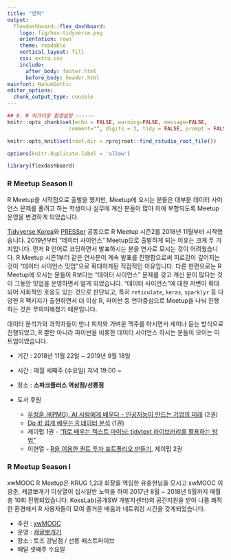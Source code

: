 ```yaml
---
title: "연혁"
output:
  flexdashboard::flex_dashboard:
    logo: fig/hex-tidyverse.png
    orientation: rows
    theme: readable
    vertical_layout: fill
    css: extra.css
    include:
      after_body: footer.html
      before_body: header.html
mainfont: NanumGothic
editor_options:
  chunk_output_type: console
---
```


```r
## 0. R 마크다운 환경설정 ------
knitr::opts_chunk$set(echo = FALSE, warning=FALSE, message=FALSE,
                    comment="", digits = 3, tidy = FALSE, prompt = FALSE, fig.align = 'center')

knitr::opts_knit$set(root.dir = rprojroot::find_rstudio_root_file())

options(knitr.duplicate.label = 'allow')

library(flexdashboard)
```

### R Meetup Season II

R Meetup을 시작점으로 출발을 했지만, Meetup에 오시는 분들은 대부분 데이터 사이언스 문제를 풀려고 하는 학생이나 실무에 계신 분들이 많아 이에 부합되도록
Meetup 운영을 변경하게 되었습니다.

[Tidyverse Korea](https://www.facebook.com/groups/tidyverse/)와 [PRESSer](https://www.facebook.com/groups/1473988286034801/) 공동으로 R Meetup 시즌2를 2018년 11월부터 시작했습니다. 2019년부터 "데이터 사이언스" Meetup으로 출발하게 되는 이유는 크게 두 가지입니다. 먼저 R 언어로 코딩하면서 발표하시는 분을 연사로 모시는 것이 어려웠습니다. R Meetup 시즌1부터 같은 연사분이 계속 발표를 진행함으로써 피로감이 깊어지는 것이 "데이터 사이언스 밋업"으로 확대하게된 직접적인 이유입니다. 다른 한편으로는 R Meetup에 오시는 분들이 R보다는 "데이터 사이언스" 문제를 갖고 계신 분이 많다는 것이 그동안 밋업을 운영하면서 알게 되었습니다. "데이터 사이언스"에 대한 저변이 확대되어 사회적인 호응도 있는 것으로 판단되고, 특히  `reticulate`, `keras`, `sparklyr` 등 다양한 R 팩키지가 출현하면서 더 이상 R, 파이썬 등 언어중심으로 Meetup을 나눠 진행하는 것은 무의미해졌기 때문입니다.

데이터 분석가와 과학자들이 만나 피자와 가벼운 맥주를 마시면서 세미나 듣는 방식으로 진행되었고, R 뿐만 아니라 파이썬을 비롯한 데이터 사이언스 하시는 분들이 모이는 미트업이였습니다.

- 기간 : 2018년 11월 22일 ~ 2019년 9월 18일
- 시간 : 매월 세째주 (수요일) 저녁 19:00 ~
- 장소 : **스파크플러스 역삼점/선릉점**

- 도서 후원
  - [우정훈 (KPMG), AI 사람에게 배우다 - 인공지능이 만드는 기업의 미래](https://www.aladin.co.kr/shop/wproduct.aspx?ItemId=195774023) (2권)
  - [Do it! 쉽게 배우는 R 데이터 분석](https://bit.ly/2TzaSJa) (1권)
  - 제이펍 1권 - ["R로 배우는 텍스트 마이닝: tidytext 라이브러리를 활용하는 방법"](https://jpub.tistory.com/924)
  - 이현열 - [R을 이용한 퀀트 투자 포트폴리오 만들기](http://www.yes24.com/Product/Goods/78125551), 제이펍 2권

### R Meetup Season I

xwMOOC R Meetup은 KRUG 1,2대 회장을 역임한 유충현님을 모시고 xwMOOC 이광춘, 캐글뽀개기 이상열이 십시일반
노력을 하여 2017년 8월 ~ 2018년 5월까지 매월 총 10회 진행되었습니다.
KossLab(공개SW 개발자센터)의 공간지원을 받아 나름 쾌적한 환경에서 R 사용자들이 모여 즐거운 배움과 네트워킹 시간을 갖게되었습니다.

- 주관 : [xwMOOC](https://www.facebook.com/xwmooc/)
- 운영 : [캐글뽀개기](https://www.facebook.com/groups/kagglebreak/)
- 장소 : 토즈 강남점 / 선릉 패스트파이브
- 매달 셋째주 수요일

